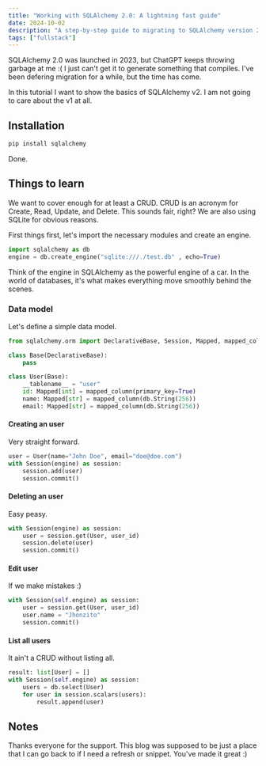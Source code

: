 ```yaml
---
title: "Working with SQLAlchemy 2.0: A lightning fast guide"
date: 2024-10-02
description: "A step-by-step guide to migrating to SQLAlchemy version 2.0, covering installation, data modeling, and CRUD operations using SQLite."
tags: ["fullstack"]
---
```


SQLAlchemy 2.0 was launched in 2023, but ChatGPT keeps throwing garbage at me :(
I just can't get it to generate something that compiles.
I've been defering migration for a while, but the time has come.

In this tutorial I want to show the basics of SQLAlchemy v2.
I am not going to care about the v1 at all.

## Installation

```bash
pip install sqlalchemy
```

Done.

## Things to learn

We want to cover enough for at least a CRUD.
CRUD is an acronym for Create, Read, Update, and Delete.
This sounds fair, right?
We are also using SQLite for obvious reasons.

First things first, let's import the necessary modules and create an engine.

```python
import sqlalchemy as db
engine = db.create_engine("sqlite:///./test.db" , echo=True)
```

Think of the engine in SQLAlchemy as the powerful engine of a car.
In the world of databases,
it's what makes everything move smoothly behind the scenes.

### Data model

Let's define a simple data model.

```python
from sqlalchemy.orm import DeclarativeBase, Session, Mapped, mapped_column

class Base(DeclarativeBase):
    pass

class User(Base):
    __tablename__ = "user"
    id: Mapped[int] = mapped_column(primary_key=True)
    name: Mapped[str] = mapped_column(db.String(256))
    email: Mapped[str] = mapped_column(db.String(256))
```

#### Creating an user

Very straight forward.

```python
user = User(name="John Doe", email="doe@doe.com")
with Session(engine) as session:
    session.add(user)
    session.commit()
```

#### Deleting an user

Easy peasy.

```python
with Session(engine) as session:
    user = session.get(User, user_id)
    session.delete(user)
    session.commit()
```

#### Edit user

If we make mistakes :)

```python
with Session(self.engine) as session:
    user = session.get(User, user_id)
    user.name = "Jhonzito"
    session.commit()
```

#### List all users

It ain't a CRUD without listing all.

```python
result: list[User] = []
with Session(self.engine) as session:
    users = db.select(User)
    for user in session.scalars(users):
        result.append(user)
```

## Notes

Thanks everyone for the support.
This blog was supposed to be just a place that
I can go back to if I need a refresh or snippet.
You've made it great :)
